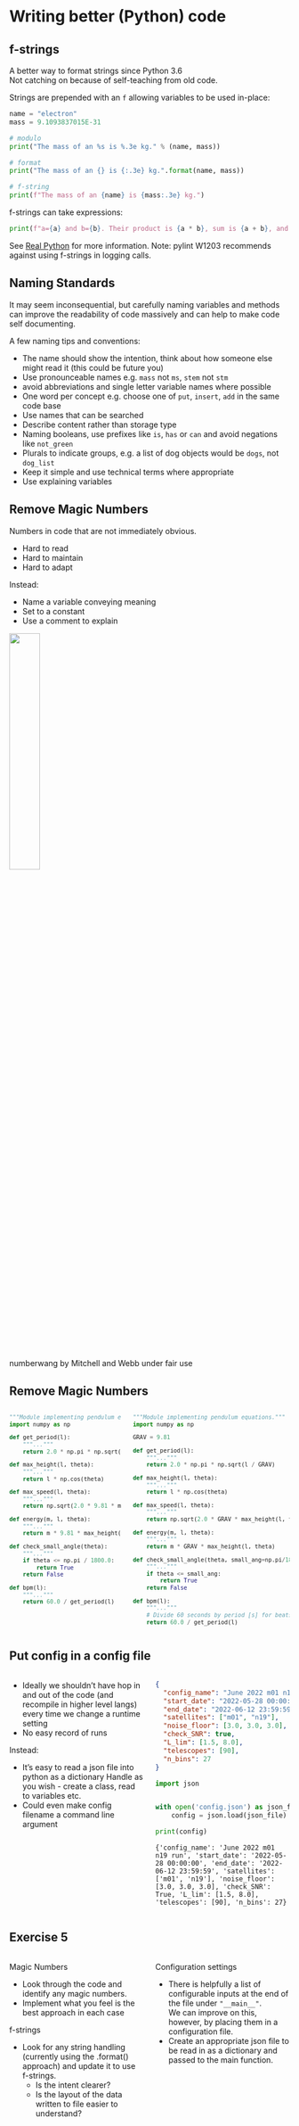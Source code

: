 # Writing better (Python) code

## f-strings {.smaller}

A better way to format strings since Python 3.6\
Not catching on because of self-teaching from old code.

Strings are prepended with an `f` allowing variables to be used in-place:

```python {code-line-numbers="|4-5|7-8|10-11"}
name = "electron"
mass = 9.1093837015E-31

# modulo
print("The mass of an %s is %.3e kg." % (name, mass))

# format
print("The mass of an {} is {:.3e} kg.".format(name, mass))

# f-string
print(f"The mass of an {name} is {mass:.3e} kg.")
```

f-strings can take expressions:

```python
print(f"a={a} and b={b}. Their product is {a * b}, sum is {a + b}, and a/b is {a / b}.")
```

See [Real Python](https://realpython.com/python-f-strings/) for more information.
Note: pylint W1203 recommends against using f-strings in logging calls.

## Naming Standards

It may seem inconsequential, but carefully naming variables and methods can improve the
readability of code massively and can help to make code self documenting.

A few naming tips and conventions:

- The name should show the intention, think about how someone else might read it (this could be future you)
- Use pronounceable names e.g. `mass` not `ms`, `stem` not `stm`
- avoid abbreviations and single letter variable names where possible
- One word per concept e.g. choose one of `put`, `insert`, `add` in the same code base
- Use names that can be searched
- Describe content rather than storage type
- Naming booleans, use prefixes like `is`, `has` or `can` and avoid negations like `not_green`
- Plurals to indicate groups, e.g. a list of dog objects would be `dogs`, not `dog_list`
- Keep it simple and use technical terms where appropriate
- Use explaining variables

## Remove Magic Numbers {.smaller}

Numbers in code that are not immediately obvious.

- Hard to read
- Hard to maintain
- Hard to adapt

Instead:

- Name a variable conveying meaning
- Set to a constant
- Use a comment to explain

![]( https://vignette.wikia.nocookie.net/thatmitchellandwebb/images/1/13/Numberwang.jpg ){.absolute top=33% right=0% height=33%}

::: {.attribution}
numberwang by Mitchell and Webb under fair use
:::


## Remove Magic Numbers {.smaller}

:::: {.columns}

::: {.column width="50%"}
:::{ style="font-size: 85%;"}
```python {code-line-numbers=True}
"""Module implementing pendulum equations."""
import numpy as np

def get_period(l):
    """..."""
    return 2.0 * np.pi * np.sqrt(l / 9.81)

def max_height(l, theta):
    """..."""
    return l * np.cos(theta)

def max_speed(l, theta):
    """..."""
    return np.sqrt(2.0 * 9.81 * max_height(l, theta))

def energy(m, l, theta):
    """..."""
    return m * 9.81 * max_height(l, theta)

def check_small_angle(theta):
    """..."""
    if theta <= np.pi / 1800.0:
        return True
    return False

def bpm(l):
    """..."""
    return 60.0 / get_period(l)




```
:::
:::
::: {.column}
:::{ style="font-size: 85%;"}
```python {code-line-numbers="|4,8,16,20|22,24|30,31"}
"""Module implementing pendulum equations."""
import numpy as np

GRAV = 9.81

def get_period(l):
    """..."""
    return 2.0 * np.pi * np.sqrt(l / GRAV)

def max_height(l, theta):
    """..."""
    return l * np.cos(theta)

def max_speed(l, theta):
    """..."""
    return np.sqrt(2.0 * GRAV * max_height(l, theta))

def energy(m, l, theta):
    """..."""
    return m * GRAV * max_height(l, theta)

def check_small_angle(theta, small_ang=np.pi/1800.0):
    """..."""
    if theta <= small_ang:
        return True
    return False

def bpm(l):
    """..."""
    # Divide 60 seconds by period [s] for beats per minute
    return 60.0 / get_period(l)
```
:::
:::
::::


## Put config in a config file {.smaller}

:::: {.columns}

::: {.column width="50%"}

- Ideally we shouldn't have hop in and out of the code (and recompile in higher level
langs) every time we change a runtime setting
- No easy record of runs

Instead:

- It's easy to read a json file into python as a dictionary
  Handle as you wish - create a class, read to variables etc.
- Could even make config filename a command line argument

:::
::: {.column width="50%"}
```json
{
  "config_name": "June 2022 m01 n19 run",
  "start_date": "2022-05-28 00:00:00",
  "end_date": "2022-06-12 23:59:59",
  "satellites": ["m01", "n19"],
  "noise_floor": [3.0, 3.0, 3.0],
  "check_SNR": true,
  "L_lim": [1.5, 8.0],
  "telescopes": [90],
  "n_bins": 27
}
```


```python
import json


with open('config.json') as json_file:
    config = json.load(json_file)

print(config)
```

```
{'config_name': 'June 2022 m01 n19 run', 'start_date': '2022-05-28 00:00:00', 'end_date': '2022-06-12 23:59:59', 'satellites': ['m01', 'n19'], 'noise_floor': [3.0, 3.0, 3.0], 'check_SNR': True, 'L_lim': [1.5, 8.0], 'telescopes': [90], 'n_bins': 27}
```

:::
::::


<!-- ------------------------------------------------------------------------------ -->


## Exercise 5 {.smaller}

:::: {.columns}

::: {.column width="50%"}
Magic Numbers

- Look through the code and identify any magic numbers.
- Implement what you feel is the best approach in each case


f-strings

- Look for any string handling (currently using the .format() approach) and update it
  to use f-strings.
  - Is the intent clearer?
  - Is the layout of the data written to file easier to understand?
:::
::: {.column width="50%"}
Configuration settings

- There is helpfully a list of configurable inputs at the end of the file under `"__main__"`.\
  We can improve on this, however, by placing them in a configuration file.
- Create an appropriate json file to be read in as a dictionary and passed to the main function.
:::
::::
